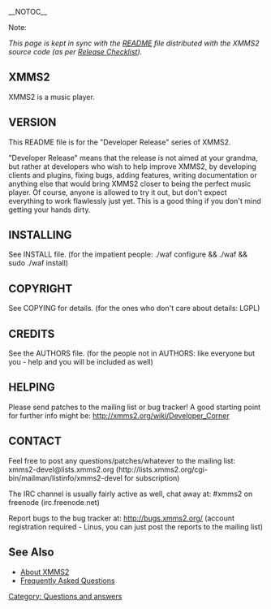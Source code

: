 __NOTOC__

;Note:
''This page is kept in sync with the [http://git.xmms2.org/xmms2/xmms2-stable/tree/README README] file distributed with the XMMS2 source code (as per [[Release Checklist]]).''

==XMMS2==

XMMS2 is a music player.

<insert one line sales pitch here>


==VERSION==

This README file is for the "Developer Release" series of XMMS2.

"Developer Release" means that the release is not aimed at your grandma, but
rather at developers who wish to help improve XMMS2, by developing clients and
plugins, fixing bugs, adding features, writing documentation or anything else
that would bring XMMS2 closer to being the perfect music player. Of course,
anyone is allowed to try it out, but don't expect everything to work flawlessly
just yet. This is a good thing if you don't mind getting your hands dirty.


==INSTALLING==

See INSTALL file. (for the impatient people: ./waf configure && ./waf && sudo
./waf install)


==COPYRIGHT==

See COPYING for details. (for the ones who don't care about details: LGPL)

==CREDITS==

See the AUTHORS file. (for the people not in AUTHORS: like everyone but you -
help and you will be included as well)


==HELPING==

Please send patches to the mailing list or bug tracker! A good starting point
for further info might be: http://xmms2.org/wiki/Developer_Corner


==CONTACT==

Feel free to post any questions/patches/whatever to the mailing list:
xmms2-devel@lists.xmms2.org
(http://lists.xmms2.org/cgi-bin/mailman/listinfo/xmms2-devel for subscription)

The IRC channel is usually fairly active as well, chat away at: #xmms2 on
freenode (irc.freenode.net)

Report bugs to the bug tracker at: http://bugs.xmms2.org/ (account registration
required - Linus, you can just post the reports to the mailing list)


== See Also ==
* [[About|About XMMS2]]
* [[FAQ|Frequently Asked Questions]]

[[Category: Questions and answers]]